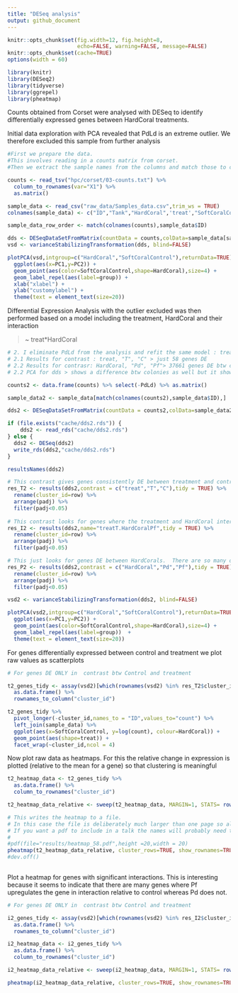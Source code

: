 ```yaml
---
title: "DESeq analysis"
output: github_document
---
```


```r
knitr::opts_chunk$set(fig.width=12, fig.height=8,
                      echo=FALSE, warning=FALSE, message=FALSE)
knitr::opts_chunk$set(cache=TRUE)
options(width = 60)

library(knitr)
library(DESeq2)
library(tidyverse)
library(ggrepel)
library(pheatmap)
```



Counts obtained from Corset were analysed with DESeq to identify differentially expressed genes between HardCoral treatments. 

Initial data exploration with PCA revealed that PdLd is an extreme outlier.  We therefore excluded this sample from further analysis


```r
#First we prepare the data.  
#This involves reading in a counts matrix from corset.  
#Then we extract the sample names from the columns and match those to conditions in an excel file that describes the experimental conditions for each sample.

counts <- read_tsv("hpc/corset/03-counts.txt") %>% 
  column_to_rownames(var="X1") %>% 
  as.matrix()

sample_data <- read_csv("raw_data/Samples_data.csv",trim_ws = TRUE)
colnames(sample_data) <- c("ID","Tank","HardCoral",'treat',"SoftCoralControl","PdvsL_Other")

sample_data_row_order <- match(colnames(counts),sample_data$ID)

dds <- DESeqDataSetFromMatrix(countData = counts,colData=sample_data[sample_data_row_order,],design = ~  treat+ HardCoral)
vsd <- varianceStabilizingTransformation(dds, blind=FALSE)

plotPCA(vsd,intgroup=c("HardCoral","SoftCoralControl"),returnData=TRUE) %>% 
  ggplot(aes(x=PC1,y=PC2)) + 
  geom_point(aes(color=SoftCoralControl,shape=HardCoral),size=4) + 
  geom_label_repel(aes(label=group)) + 
  xlab("xlabel") + 
  ylab("customylabel") + 
  theme(text = element_text(size=20))
```


Differential Expression Analysis with the outlier excluded was then performed based on a model including the treatment, HardCoral and their interaction

> ~ treat*HardCoral

```r
# 2. I eliminate PdLd from the analysis and refit the same model : treat + HardCoral
# 2.1 Results for contrast : treat, "T", "C" > just 58 genes DE
# 2.2 Results for contrasr: HardCoral, "Pd", "Pf"> 37661 genes DE btw colonies which is not a very intresting result
# 2.2 PCA for dds > shows a difference btw colonies as well but it shows differences among the different nubbins from the same colony

counts2 <- data.frame(counts) %>% select(-PdLd) %>% as.matrix()

sample_data2 <- sample_data[match(colnames(counts2),sample_data$ID),]

dds2 <- DESeqDataSetFromMatrix(countData = counts2,colData=sample_data2,design = ~  treat*HardCoral)

if (file.exists("cache/dds2.rds")) {
    dds2 <- read_rds("cache/dds2.rds")
} else {
  dds2 <- DESeq(dds2)
  write_rds(dds2,"cache/dds2.rds")
}

resultsNames(dds2)
```


```r

# This contrast gives genes consistently DE between treatment and control
res_T2 <- results(dds2,contrast = c("treat","T","C"),tidy = TRUE) %>% 
  rename(cluster_id=row) %>% 
  arrange(padj) %>% 
  filter(padj<0.05)
  
# This contrast looks for genes where the treatment and HardCoral interact
res_I2 <- results(dds2,name="treatT.HardCoralPf",tidy = TRUE) %>% 
  rename(cluster_id=row) %>% 
  arrange(padj) %>% 
  filter(padj<0.05)

# This just looks for genes DE between HardCorals.  There are so many of these it is meaningless
res_P2 <- results(dds2,contrast = c("HardCoral","Pd","Pf"),tidy = TRUE) %>% 
  rename(cluster_id=row) %>% 
  arrange(padj) %>% 
  filter(padj<0.05)

vsd2 <- varianceStabilizingTransformation(dds2, blind=FALSE)

plotPCA(vsd2,intgroup=c("HardCoral","SoftCoralControl"),returnData=TRUE) %>% 
  ggplot(aes(x=PC1,y=PC2)) + 
  geom_point(aes(color=SoftCoralControl,shape=HardCoral),size=4) + 
  geom_label_repel(aes(label=group))  + 
  theme(text = element_text(size=20))
```

For genes differentially expressed between control and treatment we plot raw values as scatterplots

```r
# For genes DE ONLY in  contrast btw Control and treatment

t2_genes_tidy <- assay(vsd2)[which(rownames(vsd2) %in% res_T2$cluster_id),] %>% 
  as.data.frame() %>% 
  rownames_to_column("cluster_id") 

t2_genes_tidy %>% 
  pivot_longer(-cluster_id,names_to = "ID",values_to="count") %>% 
  left_join(sample_data) %>% 
  ggplot(aes(x=SoftCoralControl, y=log(count), colour=HardCoral)) + 
  geom_point(aes(shape=treat)) + 
  facet_wrap(~cluster_id,ncol = 4)
```

Now plot raw data as heatmaps.  For this the relative change in expression is plotted (relative to the mean for a gene) so that clustering is meaningful


```r
t2_heatmap_data <- t2_genes_tidy %>% 
  as.data.frame() %>% 
  column_to_rownames("cluster_id")

t2_heatmap_data_relative <- sweep(t2_heatmap_data, MARGIN=1, STATS= rowMeans(t2_heatmap_data))

# This writes the heatmap to a file.  
# In this case the file is deliberately much larger than one page so all the proteins can be displayed with their names.
# If you want a pdf to include in a talk the names will probably need to be removed (show_rownames=FALSE) and the size adjusted accordingly
#
#pdf(file="results/heatmap_58.pdf",height =20,width = 20)
pheatmap(t2_heatmap_data_relative, cluster_rows=TRUE, show_rownames=TRUE,cluster_cols=FALSE)
#dev.off()  
  
```

Plot a heatmap for genes with significant interactions.  This is interesting because it seems to indicate that there are many genes where Pf upregulates the gene in interaction relative to control whereas Pd does not.


```r
# For genes DE ONLY in  contrast btw Control and treatment

i2_genes_tidy <- assay(vsd2)[which(rownames(vsd2) %in% res_I2$cluster_id),] %>% 
  as.data.frame() %>% 
  rownames_to_column("cluster_id") 

i2_heatmap_data <- i2_genes_tidy %>% 
  as.data.frame() %>% 
  column_to_rownames("cluster_id")

i2_heatmap_data_relative <- sweep(i2_heatmap_data, MARGIN=1, STATS= rowMeans(i2_heatmap_data))

pheatmap(i2_heatmap_data_relative, cluster_rows=TRUE, show_rownames=TRUE,cluster_cols=FALSE)
```
